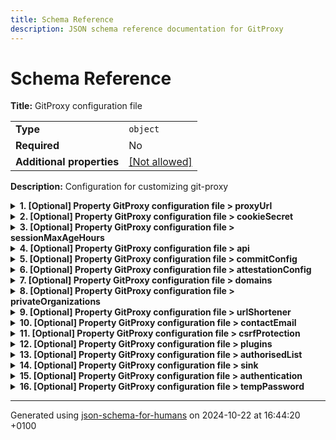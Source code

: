 ```yaml
---
title: Schema Reference
description: JSON schema reference documentation for GitProxy
---
```


# Schema Reference

**Title:** GitProxy configuration file

|                           |                                                         |
| ------------------------- | ------------------------------------------------------- |
| **Type**                  | `object`                                                |
| **Required**              | No                                                      |
| **Additional properties** | [[Not allowed]](# "Additional Properties not allowed.") |

**Description:** Configuration for customizing git-proxy

<details>
<summary>
<strong> <a name="proxyUrl"></a>1. [Optional] Property GitProxy configuration file > proxyUrl</strong>  

</summary>
<blockquote>

|              |          |
| ------------ | -------- |
| **Type**     | `string` |
| **Required** | No       |

</blockquote>
</details>

<details>
<summary>
<strong> <a name="cookieSecret"></a>2. [Optional] Property GitProxy configuration file > cookieSecret</strong>  

</summary>
<blockquote>

|              |          |
| ------------ | -------- |
| **Type**     | `string` |
| **Required** | No       |

</blockquote>
</details>

<details>
<summary>
<strong> <a name="sessionMaxAgeHours"></a>3. [Optional] Property GitProxy configuration file > sessionMaxAgeHours</strong>  

</summary>
<blockquote>

|              |          |
| ------------ | -------- |
| **Type**     | `number` |
| **Required** | No       |

</blockquote>
</details>

<details>
<summary>
<strong> <a name="api"></a>4. [Optional] Property GitProxy configuration file > api</strong>  

</summary>
<blockquote>

|                           |                                                                           |
| ------------------------- | ------------------------------------------------------------------------- |
| **Type**                  | `object`                                                                  |
| **Required**              | No                                                                        |
| **Additional properties** | [[Any type: allowed]](# "Additional Properties of any type are allowed.") |

**Description:** Third party APIs

</blockquote>
</details>

<details>
<summary>
<strong> <a name="commitConfig"></a>5. [Optional] Property GitProxy configuration file > commitConfig</strong>  

</summary>
<blockquote>

|                           |                                                                           |
| ------------------------- | ------------------------------------------------------------------------- |
| **Type**                  | `object`                                                                  |
| **Required**              | No                                                                        |
| **Additional properties** | [[Any type: allowed]](# "Additional Properties of any type are allowed.") |

**Description:** Enforce rules and patterns on commits including e-mail and message

</blockquote>
</details>

<details>
<summary>
<strong> <a name="attestationConfig"></a>6. [Optional] Property GitProxy configuration file > attestationConfig</strong>  

</summary>
<blockquote>

|                           |                                                                           |
| ------------------------- | ------------------------------------------------------------------------- |
| **Type**                  | `object`                                                                  |
| **Required**              | No                                                                        |
| **Additional properties** | [[Any type: allowed]](# "Additional Properties of any type are allowed.") |

**Description:** Customisable questions to add to attestation form

</blockquote>
</details>

<details>
<summary>
<strong> <a name="domains"></a>7. [Optional] Property GitProxy configuration file > domains</strong>  

</summary>
<blockquote>

|                           |                                                                           |
| ------------------------- | ------------------------------------------------------------------------- |
| **Type**                  | `object`                                                                  |
| **Required**              | No                                                                        |
| **Additional properties** | [[Any type: allowed]](# "Additional Properties of any type are allowed.") |

**Description:** Provide domains to use alternative to the defaults

</blockquote>
</details>

<details>
<summary>
<strong> <a name="privateOrganizations"></a>8. [Optional] Property GitProxy configuration file > privateOrganizations</strong>  

</summary>
<blockquote>

|              |         |
| ------------ | ------- |
| **Type**     | `array` |
| **Required** | No      |

**Description:** Pattern searches for listed private organizations are disabled

</blockquote>
</details>

<details>
<summary>
<strong> <a name="urlShortener"></a>9. [Optional] Property GitProxy configuration file > urlShortener</strong>  

</summary>
<blockquote>

|              |          |
| ------------ | -------- |
| **Type**     | `string` |
| **Required** | No       |

**Description:** Customisable URL shortener to share in proxy responses and warnings

</blockquote>
</details>

<details>
<summary>
<strong> <a name="contactEmail"></a>10. [Optional] Property GitProxy configuration file > contactEmail</strong>  

</summary>
<blockquote>

|              |          |
| ------------ | -------- |
| **Type**     | `string` |
| **Required** | No       |

**Description:** Customisable e-mail address to share in proxy responses and warnings

</blockquote>
</details>

<details>
<summary>
<strong> <a name="csrfProtection"></a>11. [Optional] Property GitProxy configuration file > csrfProtection</strong>  

</summary>
<blockquote>

|              |           |
| ------------ | --------- |
| **Type**     | `boolean` |
| **Required** | No        |

**Description:** Flag to enable CSRF protections for UI

</blockquote>
</details>

<details>
<summary>
<strong> <a name="plugins"></a>12. [Optional] Property GitProxy configuration file > plugins</strong>  

</summary>
<blockquote>

|              |                   |
| ------------ | ----------------- |
| **Type**     | `array of string` |
| **Required** | No                |

**Description:** List of plugins to integrate on GitProxy's push or pull actions. Each value is either a file path or a module name.

| Each item of this array must be | Description |
| ------------------------------- | ----------- |
| [plugins items](#plugins_items) | -           |

### <a name="autogenerated_heading_2"></a>12.1. GitProxy configuration file > plugins > plugins items

|              |          |
| ------------ | -------- |
| **Type**     | `string` |
| **Required** | No       |

</blockquote>
</details>

<details>
<summary>
<strong> <a name="authorisedList"></a>13. [Optional] Property GitProxy configuration file > authorisedList</strong>  

</summary>
<blockquote>

|              |         |
| ------------ | ------- |
| **Type**     | `array` |
| **Required** | No      |

**Description:** List of repositories that are authorised to be pushed to through the proxy.

| Each item of this array must be         | Description |
| --------------------------------------- | ----------- |
| [authorisedRepo](#authorisedList_items) | -           |

### <a name="autogenerated_heading_3"></a>13.1. GitProxy configuration file > authorisedList > authorisedRepo

|                           |                                                                           |
| ------------------------- | ------------------------------------------------------------------------- |
| **Type**                  | `object`                                                                  |
| **Required**              | No                                                                        |
| **Additional properties** | [[Any type: allowed]](# "Additional Properties of any type are allowed.") |
| **Defined in**            | #/definitions/authorisedRepo                                              |

<details>
<summary>
<strong> <a name="authorisedList_items_project"></a>13.1.1. [Required] Property GitProxy configuration file > authorisedList > authorisedList items > project</strong>  

</summary>
<blockquote>

|              |          |
| ------------ | -------- |
| **Type**     | `string` |
| **Required** | Yes      |

</blockquote>
</details>

<details>
<summary>
<strong> <a name="authorisedList_items_name"></a>13.1.2. [Required] Property GitProxy configuration file > authorisedList > authorisedList items > name</strong>  

</summary>
<blockquote>

|              |          |
| ------------ | -------- |
| **Type**     | `string` |
| **Required** | Yes      |

</blockquote>
</details>

<details>
<summary>
<strong> <a name="authorisedList_items_url"></a>13.1.3. [Required] Property GitProxy configuration file > authorisedList > authorisedList items > url</strong>  

</summary>
<blockquote>

|              |          |
| ------------ | -------- |
| **Type**     | `string` |
| **Required** | Yes      |

</blockquote>
</details>

</blockquote>
</details>

<details>
<summary>
<strong> <a name="sink"></a>14. [Optional] Property GitProxy configuration file > sink</strong>  

</summary>
<blockquote>

|              |         |
| ------------ | ------- |
| **Type**     | `array` |
| **Required** | No      |

**Description:** List of database sources. The first source in the configuration with enabled=true will be used.

| Each item of this array must be | Description |
| ------------------------------- | ----------- |
| [database](#sink_items)         | -           |

### <a name="autogenerated_heading_4"></a>14.1. GitProxy configuration file > sink > database

|                           |                                                                           |
| ------------------------- | ------------------------------------------------------------------------- |
| **Type**                  | `object`                                                                  |
| **Required**              | No                                                                        |
| **Additional properties** | [[Any type: allowed]](# "Additional Properties of any type are allowed.") |
| **Defined in**            | #/definitions/database                                                    |

<details>
<summary>
<strong> <a name="sink_items_type"></a>14.1.1. [Required] Property GitProxy configuration file > sink > sink items > type</strong>  

</summary>
<blockquote>

|              |          |
| ------------ | -------- |
| **Type**     | `string` |
| **Required** | Yes      |

</blockquote>
</details>

<details>
<summary>
<strong> <a name="sink_items_enabled"></a>14.1.2. [Required] Property GitProxy configuration file > sink > sink items > enabled</strong>  

</summary>
<blockquote>

|              |           |
| ------------ | --------- |
| **Type**     | `boolean` |
| **Required** | Yes       |

</blockquote>
</details>

<details>
<summary>
<strong> <a name="sink_items_connectionString"></a>14.1.3. [Optional] Property GitProxy configuration file > sink > sink items > connectionString</strong>  

</summary>
<blockquote>

|              |          |
| ------------ | -------- |
| **Type**     | `string` |
| **Required** | No       |

</blockquote>
</details>

<details>
<summary>
<strong> <a name="sink_items_options"></a>14.1.4. [Optional] Property GitProxy configuration file > sink > sink items > options</strong>  

</summary>
<blockquote>

|                           |                                                                           |
| ------------------------- | ------------------------------------------------------------------------- |
| **Type**                  | `object`                                                                  |
| **Required**              | No                                                                        |
| **Additional properties** | [[Any type: allowed]](# "Additional Properties of any type are allowed.") |

</blockquote>
</details>

<details>
<summary>
<strong> <a name="sink_items_params"></a>14.1.5. [Optional] Property GitProxy configuration file > sink > sink items > params</strong>  

</summary>
<blockquote>

|                           |                                                                           |
| ------------------------- | ------------------------------------------------------------------------- |
| **Type**                  | `object`                                                                  |
| **Required**              | No                                                                        |
| **Additional properties** | [[Any type: allowed]](# "Additional Properties of any type are allowed.") |

</blockquote>
</details>

</blockquote>
</details>

<details>
<summary>
<strong> <a name="authentication"></a>15. [Optional] Property GitProxy configuration file > authentication</strong>  

</summary>
<blockquote>

|              |         |
| ------------ | ------- |
| **Type**     | `array` |
| **Required** | No      |

**Description:** List of authentication sources. The first source in the configuration with enabled=true will be used.

| Each item of this array must be         | Description |
| --------------------------------------- | ----------- |
| [authentication](#authentication_items) | -           |

### <a name="autogenerated_heading_5"></a>15.1. GitProxy configuration file > authentication > authentication

|                           |                                                                           |
| ------------------------- | ------------------------------------------------------------------------- |
| **Type**                  | `object`                                                                  |
| **Required**              | No                                                                        |
| **Additional properties** | [[Any type: allowed]](# "Additional Properties of any type are allowed.") |
| **Defined in**            | #/definitions/authentication                                              |

<details>
<summary>
<strong> <a name="authentication_items_type"></a>15.1.1. [Required] Property GitProxy configuration file > authentication > authentication items > type</strong>  

</summary>
<blockquote>

|              |          |
| ------------ | -------- |
| **Type**     | `string` |
| **Required** | Yes      |

</blockquote>
</details>

<details>
<summary>
<strong> <a name="authentication_items_enabled"></a>15.1.2. [Required] Property GitProxy configuration file > authentication > authentication items > enabled</strong>  

</summary>
<blockquote>

|              |           |
| ------------ | --------- |
| **Type**     | `boolean` |
| **Required** | Yes       |

</blockquote>
</details>

<details>
<summary>
<strong> <a name="authentication_items_options"></a>15.1.3. [Optional] Property GitProxy configuration file > authentication > authentication items > options</strong>  

</summary>
<blockquote>

|                           |                                                                           |
| ------------------------- | ------------------------------------------------------------------------- |
| **Type**                  | `object`                                                                  |
| **Required**              | No                                                                        |
| **Additional properties** | [[Any type: allowed]](# "Additional Properties of any type are allowed.") |

</blockquote>
</details>

</blockquote>
</details>

<details>
<summary>
<strong> <a name="tempPassword"></a>16. [Optional] Property GitProxy configuration file > tempPassword</strong>  

</summary>
<blockquote>

|                           |                                                                           |
| ------------------------- | ------------------------------------------------------------------------- |
| **Type**                  | `object`                                                                  |
| **Required**              | No                                                                        |
| **Additional properties** | [[Any type: allowed]](# "Additional Properties of any type are allowed.") |

**Description:** Toggle the generation of temporary password for git-proxy admin user

<details>
<summary>
<strong> <a name="tempPassword_sendEmail"></a>16.1. [Optional] Property GitProxy configuration file > tempPassword > sendEmail</strong>  

</summary>
<blockquote>

|              |           |
| ------------ | --------- |
| **Type**     | `boolean` |
| **Required** | No        |

</blockquote>
</details>

<details>
<summary>
<strong> <a name="tempPassword_emailConfig"></a>16.2. [Optional] Property GitProxy configuration file > tempPassword > emailConfig</strong>  

</summary>
<blockquote>

|                           |                                                                           |
| ------------------------- | ------------------------------------------------------------------------- |
| **Type**                  | `object`                                                                  |
| **Required**              | No                                                                        |
| **Additional properties** | [[Any type: allowed]](# "Additional Properties of any type are allowed.") |

**Description:** Generic object to configure nodemailer. For full type information, please see https://github.com/DefinitelyTyped/DefinitelyTyped/tree/master/types/nodemailer

</blockquote>
</details>

</blockquote>
</details>

----------------------------------------------------------------------------------------------------------------------------
Generated using [json-schema-for-humans](https://github.com/coveooss/json-schema-for-humans) on 2024-10-22 at 16:44:20 +0100
